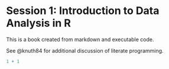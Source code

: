 # Session 1: Introduction to Data Analysis in R

This is a book created from markdown and executable code.

See @knuth84 for additional discussion of literate programming.

```r
1 + 1
```
